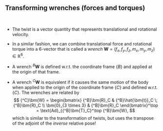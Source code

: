 ## Transforming wrenches (forces and torques) {.smaller}

&nbsp;

* The twist is a vector quantity that represents translational and rotational 
velocity.

* In a similar fashion, we can combine translational force and rotational torque 
into a $6$-vector that is called a _wrench_ $\bm{W} = \left(f_x, f_y, f_z, m_x,
m_y, m_z\right) \in \mathbb{R}^6$.

* A wrench ${^B}\bm{W}$ is defined w.r.t. the coordinate frame $\{B\}$ and
applied at the origin of that frame.

* A wrench ${^C}\bm{W}$ is equivalent if it causes the same motion of the body
when applied to the origin of the coordinate frame $\{C\}$ and defined w.r.t. 
$\{C\}$. The wrenches are related by
$$
{^C}\bm{W} = \begin{bmatrix}
{^B}\bm{R}_C & {^B}\hat{\bm{t}}_C \; {^B}\bm{R}_C \\ \bm{0}_{3 \times 3} & 
{^B}\bm{R}_C
\end{bmatrix}^\top =
\text{Ad}_{{^B}\bm{T}_C}^\top {^B}\bm{W},
$$
which is similar to the transformation of twists, but uses the transpose of the
adjoint of the _inverse_ relative pose!
